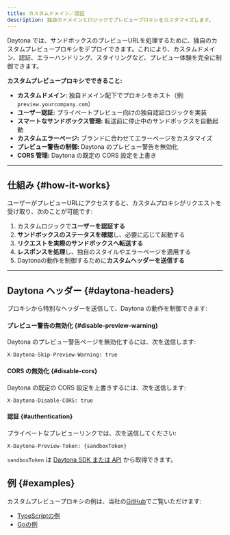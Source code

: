```yaml
---
title: カスタムドメイン／認証
description: 独自のドメインとロジックでプレビュープロキシをカスタマイズします。
---
```


Daytona では、サンドボックスのプレビューURLを処理するために、独自のカスタムプレビュープロキシをデプロイできます。これにより、カスタムドメイン、認証、エラーハンドリング、スタイリングなど、プレビュー体験を完全に制御できます。

**カスタムプレビュープロキシでできること:**

* **カスタムドメイン:** 独自ドメイン配下でプロキシをホスト（例: `preview.yourcompany.com`）
* **ユーザー認証:** プライベートプレビュー向けの独自認証ロジックを実装
* **スマートなサンドボックス管理:** 転送前に停止中のサンドボックスを自動起動
* **カスタムエラーページ:** ブランドに合わせてエラーページをカスタマイズ
* **プレビュー警告の制御:** Daytona のプレビュー警告を無効化
* **CORS 管理:** Daytona の既定の CORS 設定を上書き

***

## 仕組み \{#how-it-works\}

ユーザーがプレビューURLにアクセスすると、カスタムプロキシがリクエストを受け取り、次のことが可能です:

1. カスタムロジックで**ユーザーを認証する**
2. **サンドボックスのステータスを確認**し、必要に応じて起動する
3. **リクエストを実際のサンドボックスへ転送する**
4. **レスポンスを処理**し、独自のスタイルやエラーページを適用する
5. Daytonaの動作を制御するために**カスタムヘッダーを送信する**

***

## Daytona ヘッダー \{#daytona-headers\}

プロキシから特別なヘッダーを送信して、Daytona の動作を制御できます:

#### プレビュー警告の無効化 \{#disable-preview-warning\}

Daytona のプレビュー警告ページを無効化するには、次を送信します:

```
X-Daytona-Skip-Preview-Warning: true
```

#### CORS の無効化 \{#disable-cors\}

Daytona の既定の CORS 設定を上書きするには、次を送信します:

```
X-Daytona-Disable-CORS: true
```

#### 認証 \{#authentication\}

プライベートなプレビューリンクでは、次を送信してください:

```
X-Daytona-Preview-Token: {sandboxToken}
```

`sandboxToken` は [Daytona SDK または API](/docs/ja/preview-and-authentication) から取得できます。

## 例 \{#examples\}

カスタムプレビュープロキシの例は、当社の[GitHub](https://github.com/daytonaio/daytona-proxy-samples)でご覧いただけます:

* [TypeScriptの例](https://github.com/daytonaio/daytona-proxy-samples/tree/main/typescript)
* [Goの例](https://github.com/daytonaio/daytona-proxy-samples/tree/main/go)

